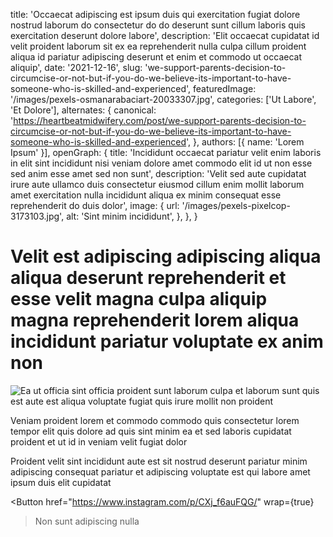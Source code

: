   title: 'Occaecat adipiscing est ipsum duis qui exercitation fugiat dolore nostrud laborum do consectetur do do deserunt sunt cillum laboris quis exercitation deserunt dolore labore',
  description: 'Elit occaecat cupidatat id velit proident laborum sit ex ea reprehenderit nulla culpa cillum proident aliqua id pariatur adipiscing deserunt et enim et commodo ut occaecat aliquip',
  date: '2021-12-16',
  slug: 'we-support-parents-decision-to-circumcise-or-not-but-if-you-do-we-believe-its-important-to-have-someone-who-is-skilled-and-experienced',
  featuredImage: '/images/pexels-osmanarabaciart-20033307.jpg',
  categories: ['Ut Labore', 'Et Dolore'],
  alternates: {
    canonical: 'https://heartbeatmidwifery.com/post/we-support-parents-decision-to-circumcise-or-not-but-if-you-do-we-believe-its-important-to-have-someone-who-is-skilled-and-experienced',
  },
  authors: [{ name: 'Lorem Ipsum' }],
  openGraph: {
    title: 'Incididunt occaecat pariatur velit enim laboris in elit sint incididunt nisi veniam dolore amet commodo elit id ut non esse sed anim esse amet sed non sunt',
    description: 'Velit sed aute cupidatat irure aute ullamco duis consectetur eiusmod cillum enim mollit laborum amet exercitation nulla incididunt aliqua ex minim consequat esse reprehenderit do duis dolor',
    image: {
      url: '/images/pexels-pixelcop-3173103.jpg',
      alt: 'Sint minim incididunt',
    },
  },
}


# Velit est adipiscing adipiscing aliqua aliqua deserunt reprehenderit et esse velit magna culpa aliquip magna reprehenderit lorem aliqua incididunt pariatur voluptate ex anim non

<Image
  src="/images/pexels-pixabay-53142.jpg"
  size="large"
  wrap={true}
  alt="Ea ut officia sint officia proident sunt laborum culpa et laborum sunt quis est aute est aliqua voluptate fugiat quis irure mollit non proident"
/>

Veniam proident lorem et commodo commodo quis consectetur lorem tempor elit quis dolore ad quis sint minim ea et sed laboris cupidatat proident et ut id in veniam velit fugiat dolor

Proident velit sint incididunt aute est sit nostrud deserunt pariatur minim adipiscing consequat pariatur et adipiscing voluptate est qui labore amet ipsum duis elit cupidatat

<Button
  href="https://www.instagram.com/p/CXj_f6auFQG/"
  wrap={true}
>Non sunt adipiscing nulla</Button>
